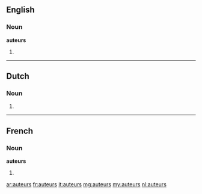==English==

===Noun===
'''auteurs'''

# {{plural of|auteur}}

----

==Dutch==

===Noun===
{{head|nl}}

# {{nl-noun-form|pl=1|auteur}}

----

==French==

===Noun===
'''auteurs''' {{m}}

# {{plural of|[[auteur]]|lang=fr}}

[[ar:auteurs]]
[[fr:auteurs]]
[[it:auteurs]]
[[mg:auteurs]]
[[my:auteurs]]
[[nl:auteurs]]